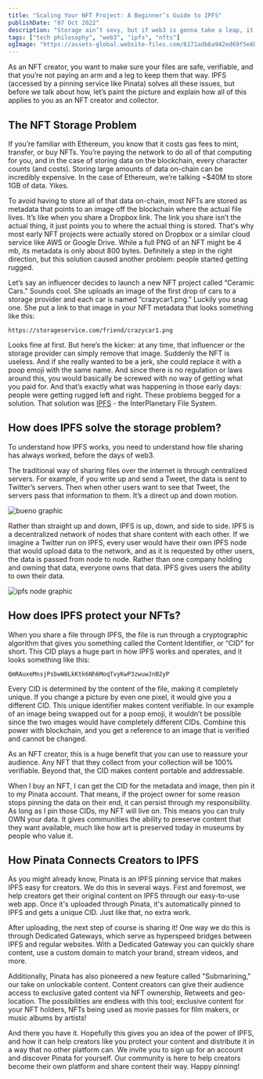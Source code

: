 ```yaml
---
title: "Scaling Your NFT Project: A Beginner’s Guide to IPFS"
publishDate: "07 Oct 2022"
description: "Storage ain’t sexy, but if web3 is gonna take a leap, it's one of the biggest problems we need to solve for."
tags: ["tech philosophy", "web3", "ipfs", "nfts"]
ogImage: "https://assets-global.website-files.com/6171adb6a942ed69f5e6b5ee/62fd1b0820188c4271c6f5ac_Thumbnail1.png"
---
```



<OutLinkButton link="https://bueno.art/blog/pinata-ipfs-guide" site="Bueno" image={bueno} />

As an NFT creator, you want to make sure your files are safe, verifiable, and that you’re not paying an arm and a leg to keep them that way. IPFS (accessed by a pinning service like Pinata) solves all these issues, but before we talk about how, let’s paint the picture and explain how all of this applies to you as an NFT creator and collector.

## The NFT Storage Problem

If you’re familiar with Ethereum, you know that it costs gas fees to mint, transfer, or buy NFTs. You’re paying the network to do all of that computing for you, and in the case of storing data on the blockchain, every character counts (and costs). Storing large amounts of data on-chain can be incredibly expensive. In the case of Ethereum, we’re talking ~$40M to store 1GB of data. Yikes.

To avoid having to store all of that data on-chain, most NFTs are stored as metadata that points to an image off the blockchain where the actual file lives. It’s like when you share a Dropbox link. The link you share isn’t the actual thing, it just points you to where the actual thing is stored. That's why most early NFT projects were actually stored on Dropbox or a similar cloud service like AWS or Google Drive. While a full PNG of an NFT might be 4 mb, its metadata is only about 800 bytes. Definitely a step in the right direction, but this solution caused another problem: people started getting rugged.

Let’s say an influencer decides to launch a new NFT project called “Ceramic Cars." Sounds cool. She uploads an image of the first drop of cars to a storage provider and each car is named “crazycar1.png.” Luckily you snag one. She put a link to that image in your NFT metadata that looks something like this: 

```
https://storageservice.com/friend/crazycar1.png 
```

Looks fine at first. But here’s the kicker: at any time, that influencer or the storage provider can simply remove that image. Suddenly the NFT is useless. And if she really wanted to be a jerk, she could replace it with a poop emoji with the same name. And since there is no regulation or laws around this, you would basically be screwed with no way of getting what you paid for. And that’s exactly what was happening in those early days: people were getting rugged left and right. These problems begged for a solution. That solution was [IPFS](https://ipfs.io) - the InterPlanetary File System.

## How does IPFS solve the storage problem?

To understand how IPFS works, you need to understand how file sharing has always worked, before the days of web3.

The traditional way of sharing files over the internet is through centralized servers. For example, if you write up and send a Tweet, the data is sent to Twitter’s servers. Then when other users want to see that Tweet, the servers pass that information to them. It’s a direct up and down motion.

<Image
src="https://assets-global.website-files.com/6171adb6a942ed69f5e6b5ee/62fe4cfc48a5e05d952dd2c2_IPFS.png"
alt="bueno graphic"
width={1920}
aspectRatio={9/16}
/>

Rather than straight up and down, IPFS is up, down, and side to side. IPFS is a decentralized network of nodes that share content with each other. If we imagine a Twitter run on IPFS, every user would have their own IPFS node that would upload data to the network, and as it is requested by other users, the data is passed from node to node. Rather than one company holding and owning that data, everyone owns that data. IPFS gives users the ability to own their data.

<Image
src="https://assets-global.website-files.com/6171adb6a942ed69f5e6b5ee/62fe4d182d482c2b9c29f199_IPFS-1.png"
alt="ipfs node graphic"
width={1920}
aspectRatio={16/9}
/>

## How does IPFS protect your NFTs? 

When you share a file through IPFS, the file is run through a cryptographic algorithm that gives you something called the Content Identifier, or “CID” for short. This CID plays a huge part in how IPFS works and operates, and it looks something like this:

```
QmRAuxeMnsjPsbwW8LkKtk6Nh6MoqTvyKwP3zwuwJnB2yP
```

Every CID is determined by the content of the file, making it completely unique. If you change a picture by even one pixel, it would give you a different CID. This unique identifier makes content verifiable. In our example of an image being swapped out for a poop emoji, it wouldn’t be possible since the two images would have completely different CIDs. Combine this power with blockchain, and you get a reference to an image that is verified and cannot be changed. 

As an NFT creator, this is a huge benefit that you can use to reassure your audience. Any NFT that they collect from your collection will be 100% verifiable. Beyond that, the CID makes content portable and addressable.

When I buy an NFT, I can get the CID for the metadata and image, then pin it to my Pinata account. That means, if the project owner for some reason stops pinning the data on their end, it can persist through my responsibility. As long as I pin those CIDs, my NFT will live on. This means you can truly OWN your data. It gives communities the ability to preserve content that they want available, much like how art is preserved today in museums by people who value it.

## How Pinata Connects Creators to IPFS

As you might already know, Pinata is an IPFS pinning service that makes IPFS easy for creators. We do this in several ways. First and foremost, we help creators get their original content on IPFS through our easy-to-use web app. Once it's uploaded through Pinata, it's automatically pinned to IPFS and gets a unique CID. Just like that, no extra work.

After uploading, the next step of course is sharing it! One way we do this is through Dedicated Gateways, which serve as hyperspeed bridges between IPFS and regular websites. With a Dedicated Gateway you can quickly share content, use a custom domain to match your brand, stream videos, and more.

Additionally, Pinata has also pioneered a new feature called "Submarining," our take on unlockable content. Content creators can give their audience access to exclusive gated content via NFT ownership, Retweets and geo-location. The possibilities are endless with this tool; exclusive content for your NFT holders, NFTs being used as movie passes for film makers, or music albums by artists!

And there you have it. Hopefully this gives you an idea of the power of IPFS, and how it can help creators like you protect your content and distribute it in a way that no other platform can. We invite you to sign up for an account and discover Pinata for yourself. Our community is here to help creators become their own platform and share content their way. Happy pinning!
